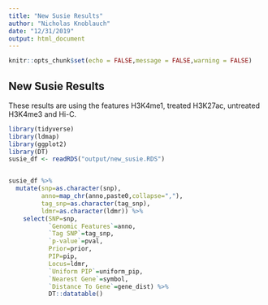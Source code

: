 ```yaml
---
title: "New Susie Results"
author: "Nicholas Knoblauch"
date: "12/31/2019"
output: html_document
---
```


```r
knitr::opts_chunk$set(echo = FALSE,message = FALSE,warning = FALSE)
```

## New Susie Results

These results are using the features H3K4me1, treated H3K27ac, untreated H3K4me3 and Hi-C.

```r
library(tidyverse)
library(ldmap)
library(ggplot2)
library(DT)
susie_df <- readRDS("output/new_susie.RDS") 


susie_df %>% 
  mutate(snp=as.character(snp),
         anno=map_chr(anno,paste0,collapse=","),
         tag_snp=as.character(tag_snp),
         ldmr=as.character(ldmr)) %>% 
    select(SNP=snp,
           `Genomic Features`=anno,
           `Tag SNP`=tag_snp,
           `p-value`=pval,
           Prior=prior,
           PIP=pip,
           Locus=ldmr,
           `Uniform PIP`=uniform_pip,
           `Nearest Gene`=symbol,
           `Distance To Gene`=gene_dist) %>% 
           DT::datatable()
```


